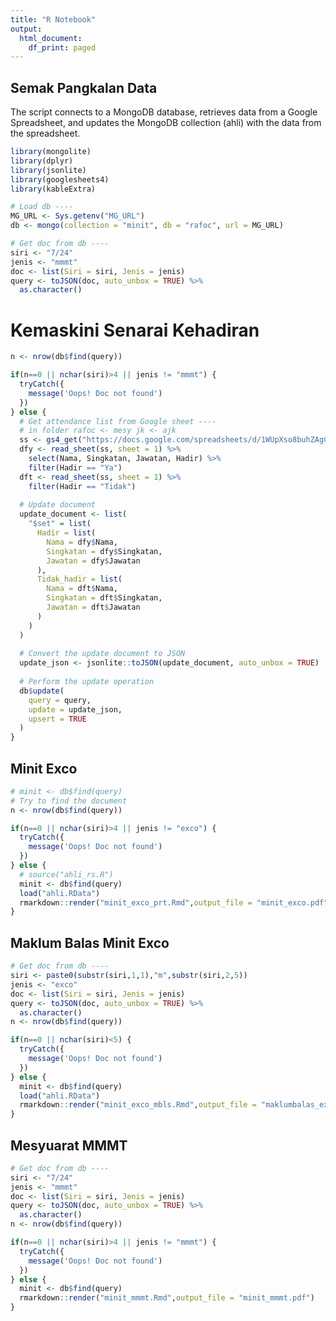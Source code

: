 ```yaml
---
title: "R Notebook"
output:
  html_document:
    df_print: paged
---
```


## Semak Pangkalan Data
The script connects to a MongoDB database, retrieves data from a Google Spreadsheet, and updates the MongoDB collection (ahli) with the data from the spreadsheet.

```r

library(mongolite)
library(dplyr)
library(jsonlite)
library(googlesheets4)
library(kableExtra)

# Load db ----
MG_URL <- Sys.getenv("MG_URL")
db <- mongo(collection = "minit", db = "rafoc", url = MG_URL)

# Get doc from db ----
siri <- "7/24"
jenis <- "mmmt"
doc <- list(Siri = siri, Jenis = jenis)
query <- toJSON(doc, auto_unbox = TRUE) %>% 
  as.character()
```

# Kemaskini Senarai Kehadiran

```r

n <- nrow(db$find(query))

if(n==0 || nchar(siri)>4 || jenis != "mmmt") {
  tryCatch({
    message('Oops! Doc not found')
  })
} else {
  # Get attendance list from Google sheet ----
  # in folder rafoc <- mesy jk <- ajk
  ss <- gs4_get("https://docs.google.com/spreadsheets/d/1WUpXso8buhZAgC1Ya4uFGTFw3fiTE4ligyAFfPJ_nt4/edit#gid=0")
  dfy <- read_sheet(ss, sheet = 1) %>% 
    select(Nama, Singkatan, Jawatan, Hadir) %>% 
    filter(Hadir == "Ya")
  dft <- read_sheet(ss, sheet = 1) %>% 
    filter(Hadir == "Tidak")
  
  # Update document
  update_document <- list(
    "$set" = list(
      Hadir = list(
        Nama = dfy$Nama,
        Singkatan = dfy$Singkatan,
        Jawatan = dfy$Jawatan
      ),
      Tidak_hadir = list(
        Nama = dft$Nama,
        Singkatan = dft$Singkatan,
        Jawatan = dft$Jawatan
      )
    )
  )
  
  # Convert the update document to JSON
  update_json <- jsonlite::toJSON(update_document, auto_unbox = TRUE)
  
  # Perform the update operation
  db$update(
    query = query,
    update = update_json,
    upsert = TRUE
  )
}
```

## Minit Exco

```r
# minit <- db$find(query) 
# Try to find the document
n <- nrow(db$find(query))

if(n==0 || nchar(siri)>4 || jenis != "exco") {
  tryCatch({
    message('Oops! Doc not found')
  })
} else {
  # source("ahli_rs.R")
  minit <- db$find(query)
  load("ahli.RData")
  rmarkdown::render("minit_exco_prt.Rmd",output_file = "minit_exco.pdf")
}

```
## Maklum Balas Minit Exco

```r
# Get doc from db ----
siri <- paste0(substr(siri,1,1),"m",substr(siri,2,5))
jenis <- "exco"
doc <- list(Siri = siri, Jenis = jenis)
query <- toJSON(doc, auto_unbox = TRUE) %>% 
  as.character()
n <- nrow(db$find(query))

if(n==0 || nchar(siri)<5) {
  tryCatch({
    message('Oops! Doc not found')
  })
} else {
  minit <- db$find(query) 
  load("ahli.RData")
  rmarkdown::render("minit_exco_mbls.Rmd",output_file = "maklumbalas_exco.pdf")
}
```
## Mesyuarat MMMT

```r
# Get doc from db ----
siri <- "7/24"
jenis <- "mmmt"
doc <- list(Siri = siri, Jenis = jenis)
query <- toJSON(doc, auto_unbox = TRUE) %>% 
  as.character()
n <- nrow(db$find(query))

if(n==0 || nchar(siri)>4 || jenis != "mmmt") {
  tryCatch({
    message('Oops! Doc not found')
  })
} else {
  minit <- db$find(query)
  rmarkdown::render("minit_mmmt.Rmd",output_file = "minit_mmmt.pdf")
}
```

